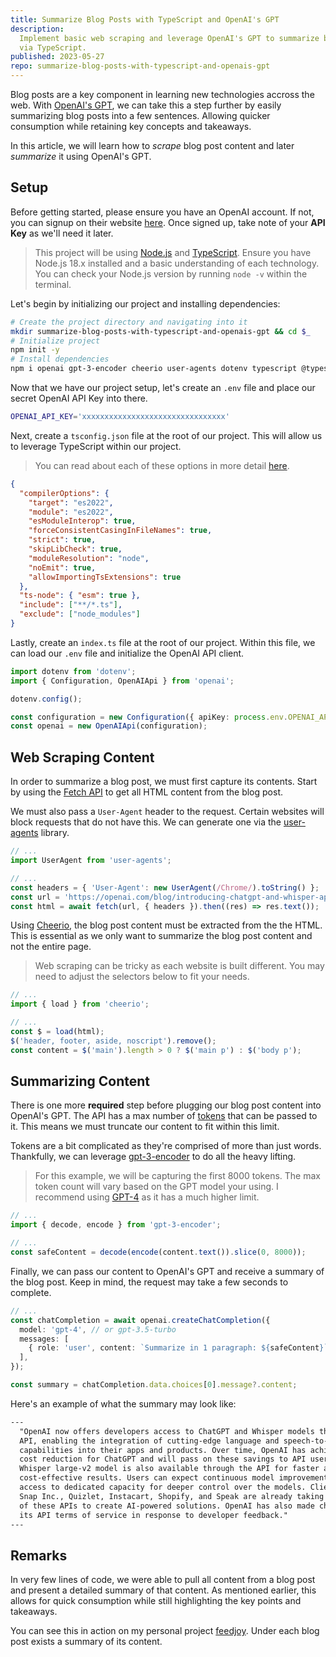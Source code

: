 ```yaml
---
title: Summarize Blog Posts with TypeScript and OpenAI's GPT
description:
  Implement basic web scraping and leverage OpenAI's GPT to summarize blog posts
  via TypeScript.
published: 2023-05-27
repo: summarize-blog-posts-with-typescript-and-openais-gpt
---
```


Blog posts are a key component in learning new technologies accross the web.
With [OpenAI's GPT][openai-gpt], we can take this a step further by easily
summarizing blog posts into a few sentences. Allowing quicker consumption while
retaining key concepts and takeaways.

In this article, we will learn how to _scrape_ blog post content and later
_summarize_ it using OpenAI's GPT.

## Setup

Before getting started, please ensure you have an OpenAI account. If not, you
can signup on their website [here][openai-signup]. Once signed up, take note of
your **API Key** as we'll need it later.

> This project will be using [Node.js][nodejs-download] and
> [TypeScript][typescript]. Ensure you have Node.js 18.x installed and a basic
> understanding of each technology. You can check your Node.js version by
> running `node -v` within the terminal.

Let's begin by initializing our project and installing dependencies:

```bash
# Create the project directory and navigating into it
mkdir summarize-blog-posts-with-typescript-and-openais-gpt && cd $_
# Initialize project
npm init -y
# Install dependencies
npm i openai gpt-3-encoder cheerio user-agents dotenv typescript @types/node @types/user-agents
```

Now that we have our project setup, let's create an `.env` file and place our
secret OpenAI API Key into there.

```bash title=".env"
OPENAI_API_KEY='xxxxxxxxxxxxxxxxxxxxxxxxxxxxxxxx'
```

Next, create a `tsconfig.json` file at the root of our project. This will allow
us to leverage TypeScript within our project.

> You can read about each of these options in more detail
> [here][tsconfig-options].

```json title="tsconfig.json"
{
  "compilerOptions": {
    "target": "es2022",
    "module": "es2022",
    "esModuleInterop": true,
    "forceConsistentCasingInFileNames": true,
    "strict": true,
    "skipLibCheck": true,
    "moduleResolution": "node",
    "noEmit": true,
    "allowImportingTsExtensions": true
  },
  "ts-node": { "esm": true },
  "include": ["**/*.ts"],
  "exclude": ["node_modules"]
}
```

Lastly, create an `index.ts` file at the root of our project. Within this file,
we can load our `.env` file and initialize the OpenAI API client.

```ts title="index.ts"
import dotenv from 'dotenv';
import { Configuration, OpenAIApi } from 'openai';

dotenv.config();

const configuration = new Configuration({ apiKey: process.env.OPENAI_API_KEY });
const openai = new OpenAIApi(configuration);
```

## Web Scraping Content

In order to summarize a blog post, we must first capture its contents. Start by
using the [Fetch API][fetch-api] to get all HTML content from the blog post.

We must also pass a `User-Agent` header to the request. Certain websites will
block requests that do not have this. We can generate one via the
[user-agents][user-agents] library.

```ts title="index.ts"
// ...
import UserAgent from 'user-agents';

// ...
const headers = { 'User-Agent': new UserAgent(/Chrome/).toString() };
const url = 'https://openai.com/blog/introducing-chatgpt-and-whisper-apis';
const html = await fetch(url, { headers }).then((res) => res.text());
```

Using [Cheerio][cheerio], the blog post content must be extracted from the the
HTML. This is essential as we only want to summarize the blog post content and
not the entire page.

> Web scraping can be tricky as each website is built different. You may need to
> adjust the selectors below to fit your needs.

```ts title="index.ts"
// ...
import { load } from 'cheerio';

// ...
const $ = load(html);
$('header, footer, aside, noscript').remove();
const content = $('main').length > 0 ? $('main p') : $('body p');
```

## Summarizing Content

There is one more **required** step before plugging our blog post content into
OpenAI's GPT. The API has a max number of [tokens][openai-tokens] that can be
passed to it. This means we must truncate our content to fit within this limit.

Tokens are a bit complicated as they're comprised of more than just words.
Thankfully, we can leverage [gpt-3-encoder][gpt-3-encoder] to do all the heavy
lifting.

> For this example, we will be capturing the first 8000 tokens. The max token
> count will vary based on the GPT model your using. I recommend using
> [GPT-4][gpt4-model] as it has a much higher limit.

```ts title="index.ts"
// ...
import { decode, encode } from 'gpt-3-encoder';

// ...
const safeContent = decode(encode(content.text()).slice(0, 8000));
```

Finally, we can pass our content to OpenAI's GPT and receive a summary of the
blog post. Keep in mind, the request may take a few seconds to complete.

```ts title="index.ts"
// ...
const chatCompletion = await openai.createChatCompletion({
  model: 'gpt-4', // or gpt-3.5-turbo
  messages: [
    { role: 'user', content: `Summarize in 1 paragraph: ${safeContent}` },
  ],
});

const summary = chatCompletion.data.choices[0].message?.content;
```

Here's an example of what the summary may look like:

```txt
---
  "OpenAI now offers developers access to ChatGPT and Whisper models through its
  API, enabling the integration of cutting-edge language and speech-to-text
  capabilities into their apps and products. Over time, OpenAI has achieved a 90%
  cost reduction for ChatGPT and will pass on these savings to API users. The
  Whisper large-v2 model is also available through the API for faster and
  cost-effective results. Users can expect continuous model improvements and
  access to dedicated capacity for deeper control over the models. Clients like
  Snap Inc., Quizlet, Instacart, Shopify, and Speak are already taking advantage
  of these APIs to create AI-powered solutions. OpenAI has also made changes to
  its API terms of service in response to developer feedback."
---
```

## Remarks

In very few lines of code, we were able to pull all content from a blog post and
present a detailed summary of that content. As mentioned earlier, this allows
for quick consumption while still highlighting the key points and takeaways.

You can see this in action on my personal project [feedjoy][feedjoy]. Under each
blog post exists a summary of its content.

[openai-gpt]: https://openai.com/product/gpt-4
[openai-signup]: https://platform.openai.com/signup
[openai-tokens]:
  https://help.openai.com/en/articles/4936856-what-are-tokens-and-how-to-count-them
[nodejs-download]: https://nodejs.org/en/download
[typescript]: https://typescriptlang.org
[tsconfig-options]:
  https://www.typescriptlang.org/docs/handbook/tsconfig-json.html
[fetch-api]: https://developer.mozilla.org/en-US/docs/Web/API/Fetch_API
[cheerio]: https://cheerio.js.org/docs/intro
[user-agents]: https://github.com/intoli/user-agents
[gpt-3-encoder]: https://github.com/latitudegames/GPT-3-Encoder
[gpt4-model]: https://platform.openai.com/docs/models/gpt-4
[feedjoy]: https://feedjoy.fyi
